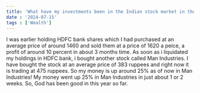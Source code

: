 ```yaml
---
title: 'What have my investments been in the Indian stock market in the current year ?'
date : '2024-07-15'
tags : ['Wealth']
---
```

<CustomImage src="https://raw.githubusercontent.com/Eagle77777/BLOGPOSTS/main/images/stock.png" alt="Stock Market" />

I was earlier holding HDFC bank shares which I had purchased at an average price of around 1460 and sold them at a price of 1620 a peice, a profit of around 10 percent in about 3 months time. 
As soon as i liquidated my holdings in HDFC bank, i bought another stock called Man Industries. I have bought the stock at an average price of 383 ruppees and right now it is trading at 475 ruppees. So my money is up around 25% as of now in Man Industries! My money went up 25% in Man Industries in just about 1 or 2 weeks. So, God has been good in this year so far.

